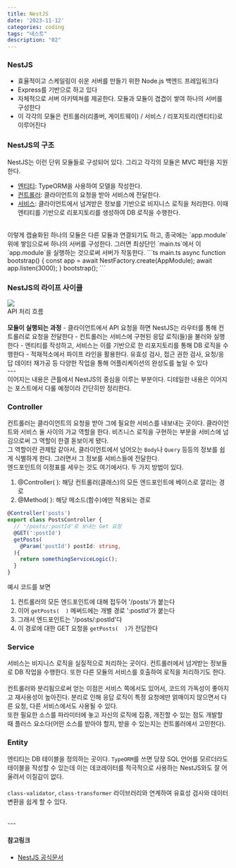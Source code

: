 ```yaml
---
title: NestJS
date: '2023-11-12'
categories: coding
tags: "네스트"
description: "02"
---
```

<HeadingNavigator />

### NestJS
- 효율적이고 스케일링이 쉬운 서버를 만들기 위한 Node.js 백엔드 프레임워크다
- Express를 기반으로 하고 있다
- 자체적으로 서버 아키텍쳐를 제공한다. 모듈과 모듈이 겹겹이 쌓여 하나의 서버를 구성한다
- 이 각각의 모듈은 컨트롤러(리졸버, 게이트웨이) / 서비스 / 리포지토리(엔티티)로 이루어진다

### NestJS의 구조
NestJS는 이런 단위 모듈들로 구성되어 있다. 그리고 각각의 모듈은 MVC 패턴을 지원한다.
- <u>엔티티</u>: TypeORM을 사용하여 모델을 작성한다.
- <u>컨트롤러</u>: 클라이언트의 요청을 받아 서비스에 전달한다.
- <u>서비스</u>: 클라이언트에서 넘겨받은 정보를 기반으로 비지니스 로직을 처리한다. 이때 엔티티를 기반으로 리포지토리를 생성하여 DB 로직을 수행한다.


<br/>
이렇게 캡슐화된 하나의 모듈은 다른 모듈과 연결되기도 하고, 종국에는 `app.module` 위에 쌓임으로써 하나의 서버를 구성한다.  
그러면 최상단인 `main.ts`에서 이 `app.module`을 실행하는 것으로써 서버가 작동한다.
```ts main.ts
async function bootstrap() {
  const app = await NestFactory.create(AppModule);
  await app.listen(3000);
}
bootstrap();
```

### NestJS의 라이프 사이클
<Img src='/images/nest/cycle.png' />
<figcaption>API 처리 흐름</figcaption>
<br/>
<b>모듈이 실행되는 과정</b>
- 클라이언트에서 API 요청을 하면 NestJS는 라우터를 통해 컨트롤러로 요청을 전달한다
- 컨트롤러는 서비스에 구현된 응답 로직(들)을 불러와 실행한다
- 엔티티를 작성하고, 서비스는 이를 기반으로 한 리포지토리를 통해 DB 로직을 수행한다
- 적재적소에서 파이프 라인을 활용한다. 유효성 검사, 접근 권한 검사, 요청/응답 데이터 재가공 등 다양한 작업을 통해 어플리케이션의 완성도를 높일 수 있다

<br/>
---
<br/>
이어지는 내용은 큰틀에서 NestJS의 중심을 이루는 부분이다. 디테일한 내용은 이어지는 포스트에서 다룰 예정이라 간단히만 정리한다.  

### Controller
컨트롤러는 클라이언트의 요청을 받아 그에 필요한 서비스를 내보내는 곳이다. 클라이언트와 서비스 둘 사이의 가교 역할을 한다. 비즈니스 로직을 구현하는 부분을 서비스에 넘김으로써 그 역할이 한결 돋보이게 됐다.  
그 역할이란 관제탑 같아서, 클라이언트에서 넘어오는 `Body`나 `Query` 등등의 정보를 쉽게 식별하게 한다. 그러면서 그 정보를 서비스들에 전달한다.    
엔드포인트의 이정표를 세우는 것도 여기에서다. 두 가지 방법이 있다.
<br/>
1. <a>@Controller(  )</a>: 해당 컨트롤러(클래스)의 모든 엔드포인트에 베이스로 깔리는 경로
2. <a>@Method(  )</a>: 해당 메소드(함수)에만 적용되는 경로
 
```ts 예시.tsx
@Controller('posts')
export class PostsController {
  // '/posts/:postId'로 보내는 Get 요청
  @GET(':postId')
  getPosts(
    @Param('postId') postId: string,
  ){
    return somethingServiceLogic();
  }
}
```
예시 코드를 보면
1. 컨트롤러의 모든 엔드포인트에 대해 접두어 '/posts'가 붙는다
2. 이어 `getPosts(  )` 메써드에는 개별 경로 ':postId'가 붙는다
3. 그래서 엔드포인트는 '/posts/:postId'다
4. 이 경로에 대한 GET 요청을 `getPosts(  )`가 전담한다


### Service
서비스는 비지니스 로직을 실질적으로 처리하는 곳이다. 컨트롤러에서 넘겨받는 정보들로 DB 작업을 수행한다. 또한 다른 모듈의 서비스를 호출하여 로직을 처리하기도 한다.  
<br/>
컨트롤러와 분리됨으로써 얻는 이점은 서비스 쪽에서도 있어서, 코드의 가독성이 좋아지고 재사용성이 높아진다. 분리로 인해 응답 로직이 특정 요청에만 얽매이지 않으면서 다른 요청, 다른 서비스에서도 사용될 수 있다.  
또한 필요한 소스를 파라미터에 놓고 자신의 로직에 집중, 개진할 수 있는 점도 개발할 때 플러스 요소다(어떤 소스를 받아야 할지, 받을 수 있는지는 컨트롤러에서 고민한다).


### Entity
엔티티는 DB 테이블을 정의하는 곳이다. `TypeORM`를 쓰면 당장 SQL 언어를 모르더라도 테이블을 작성할 수 있는데 이는 데코레이터를 적극적으로 사용하는 NestJS와도 잘 어울려서 이질감이 없다.  
<br/>
`class-validator`, `class-transformer` 라이브러리와 연계하여 유효성 검사와 데이터 변환을 쉽게 할 수 있다.

<br/>
---

#### 참고링크
- [NestJS 공식문서](https://docs.nestjs.com/)